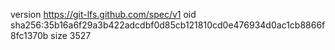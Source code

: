 version https://git-lfs.github.com/spec/v1
oid sha256:35b16a6f29a3b422adcdbf0d85cb121810cd0e476934d0ac1cb8866f8fc1370b
size 3527
